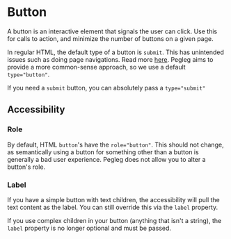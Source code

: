 

<Meta of={ButtonStories} />

# Button

A button is an interactive element that signals the user can click. Use this for
calls to action, and minimize the number of buttons on a given page.

In regular HTML, the default type of a button is `submit`. This has unintended
issues such as doing page navigations. Read more
[here](https://github.com/jsx-eslint/eslint-plugin-react/blob/master/docs/rules/button-has-type.md).
Pegleg aims to provide a more common-sense approach, so we use a default `type="button"`.

<Canvas of={ButtonStories.Primary} sourceState="shown" />

If you need a `submit` button, you can absolutely pass a `type="submit"`

<Canvas of={ButtonStories.Submit} sourceState="shown" />
<Controls of={ButtonStories.Submit} include={['type']} />

## Accessibility

### Role

By default, HTML `button`'s have the `role="button"`. This should not change, as
semantically using a button for something other than a button is generally a bad
user experience. Pegleg does not allow you to alter a button's role.

### Label

If you have a simple button with text children, the accessibility will pull the
text content as the label. You can still override this via the `label` property.

<Canvas of={ButtonStories.Primary} sourceState="shown" />

<Canvas of={ButtonStories.LabelOverride} sourceState="shown" />

If you use complex children in your button (anything that isn't a string), the
`label` property is no longer optional and must be passed.

<Canvas of={ButtonStories.ComplexChildren} sourceState="shown" />